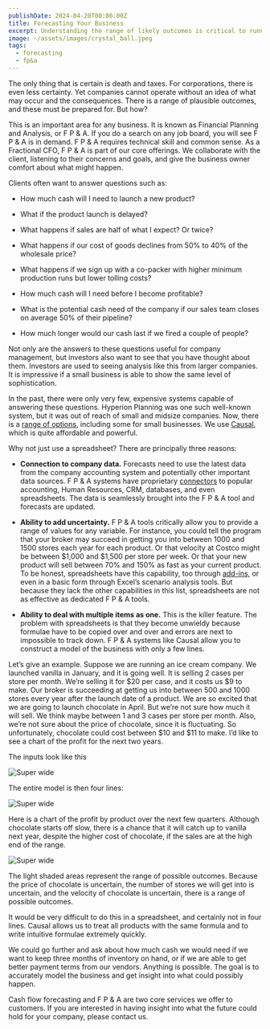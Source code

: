 ```yaml
---
publishDate: 2024-04-20T00:00:00Z
title: Forecasting Your Business
excerpt: Understanding the range of likely outcomes is critical to running a business.  Companies need an accurate model of their business dynamics.
image: ~/assets/images/crystal_ball.jpeg
tags:
  - forecasting
  - fp&a
---
```


The only thing that is certain is death and taxes.  For corporations, there is even less certainty.  Yet companies cannot operate without an idea of what may occur and the consequences.  There is a range of plausible outcomes, and these must be prepared for.  But how?

This is an important area for any business.  It is known as Financial Planning and Analysis, or F P & A.  If you do a search on any job board, you will see F P & A is in demand.  F P & A requires technical skill and common sense.   As a Fractional CFO,  F P & A is part of our core offerings.  We collaborate with the client, listening to their concerns and goals, and give the business owner comfort about what might happen.

Clients often want to answer questions such as:

- How much cash will I need to launch a new product?

- What if the product launch is delayed?

- What happens if sales are half of what I expect?  Or twice?

- What happens if our cost of goods declines from 50% to 40% of the wholesale price?

- What happens if we sign up with a co-packer with higher minimum production runs but lower tolling costs?

- How much cash will I need before I become profitable?

- What is the potential cash need of the company if our sales team closes on average 50% of their pipeline?

- How much longer would our cash last if we fired a couple of people?

Not only are the answers to these questions useful for company management, but investors also want to see that you have thought about them.   Investors are used to seeing analysis like this from larger companies.  It is impressive if a small business is able to show the same level of sophistication.

In the past, there were only very few, expensive systems capable of answering these questions.  Hyperion Planning was one such well-known system, but it was out of reach of small and midsize companies.  Now, there is a [range of options](https://www.g2.com/categories/budgeting-and-forecasting?utf8=%E2%9C%93&selected_view=grid&segment=small-business#grid), including some for small businesses.  We use [Causal](https://causal.app/), which is quite affordable and powerful.  

Why not just use a spreadsheet?  There are principally three reasons:

- **Connection to company data.**   Forecasts need to use the latest data from the company accounting system and potentially other important data sources.  F P & A systems have proprietary [connectors](https://causal.app/integrations) to popular accounting, Human Resources, CRM, databases, and even spreadsheets.  The data is seamlessly brought into the F P & A tool and forecasts are updated.

- **Ability to add uncertainty.**  F P & A tools critically allow you to provide a range of values for any variable.  For instance, you could tell the program that your broker may succeed in getting you into between 1000 and 1500 stores each year for each product.  Or that velocity at Costco might be between $1,000 and $1,500 per store per week.   Or that your new product will sell between 70% and 150% as fast as your current product.  To be honest, spreadsheets have this capability, too through [add-ins](https://riskamp.com/), or even in a basic form through Excel’s scenario analysis tools.  But because they lack the other capabilities in this list, spreadsheets are not as effective as dedicated F P & A tools.

- **Ability to deal with multiple items as one.**  This is the killer feature.  The problem with spreadsheets is that they become unwieldy because formulae have to be copied over and over and errors are next to impossible to track down.  F P & A systems like Causal allow you to construct a model of the business with only a few lines.

Let’s give an example.  Suppose we are running an ice cream company.  We launched vanilla in January, and it is going well.  It is selling 2 cases per store per month.  We’re selling it for $20 per case, and it costs us $9 to make.   Our broker is succeeding at getting us into between 500 and 1000 stores every year after the launch date of a product.  We are so excited that we are going to launch chocolate in April.  But we’re not sure how much it will sell.  We think maybe between 1 and 3 cases per store per month. Also, we’re not sure about the price of chocolate, since it is fluctuating.  So unfortunately, chocolate could cost between $10 and $11 to make.  I’d like to see a chart of the profit for the next two years.

The inputs look like this

![Super wide](~/assets/images/causal-inputs.png)

The entire model is then four lines:

![Super wide](~/assets/images/causal-formulae.png)

Here is a chart of the profit by product over the next few quarters.  Although chocolate starts off slow, there is a chance that it will catch up to vanilla next year, despite the higher cost of chocolate, if the sales are at the high end of the range.

![Super wide](~/assets/images/causal-output.png)

The light shaded areas represent the range of possible outcomes.  Because the price of chocolate is uncertain, the number of stores we will get into is uncertain, and the velocity of chocolate is uncertain, there is a range of possible outcomes.

It would be very difficult to do this in a spreadsheet, and certainly not in four lines.  Causal allows us to treat all products with the same formula and to write intuitive formulae extremely quickly.

We could go further and ask about how much cash we would need if we want to keep three months of inventory on hand, or if we are able to get better payment terms from our vendors.  Anything is possible.  The goal is to accurately model the business and get insight into what could possibly happen.

Cash flow forecasting and F P & A are two core services we offer to customers.  If you are interested in having insight into what the future could hold for your company, please contact us.
